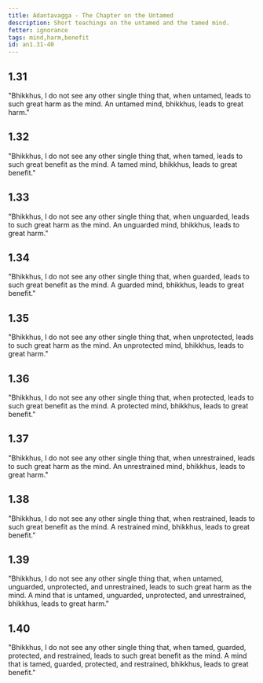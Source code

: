 ```yaml
---
title: Adantavagga - The Chapter on the Untamed
description: Short teachings on the untamed and the tamed mind.
fetter: ignorance
tags: mind,harm,benefit
id: an1.31-40
---
```


## 1.31

"Bhikkhus, I do not see any other single thing that, when untamed, leads to such great harm as the mind. An untamed mind, bhikkhus, leads to great harm."

## 1.32

"Bhikkhus, I do not see any other single thing that, when tamed, leads to such great benefit as the mind. A tamed mind, bhikkhus, leads to great benefit."

## 1.33

"Bhikkhus, I do not see any other single thing that, when unguarded, leads to such great harm as the mind. An unguarded mind, bhikkhus, leads to great harm."

## 1.34

"Bhikkhus, I do not see any other single thing that, when guarded, leads to such great benefit as the mind. A guarded mind, bhikkhus, leads to great benefit."

## 1.35

"Bhikkhus, I do not see any other single thing that, when unprotected, leads to such great harm as the mind. An unprotected mind, bhikkhus, leads to great harm."

## 1.36

"Bhikkhus, I do not see any other single thing that, when protected, leads to such great benefit as the mind. A protected mind, bhikkhus, leads to great benefit."

## 1.37

"Bhikkhus, I do not see any other single thing that, when unrestrained, leads to such great harm as the mind. An unrestrained mind, bhikkhus, leads to great harm."

## 1.38

"Bhikkhus, I do not see any other single thing that, when restrained, leads to such great benefit as the mind. A restrained mind, bhikkhus, leads to great benefit."

## 1.39

"Bhikkhus, I do not see any other single thing that, when untamed, unguarded, unprotected, and unrestrained, leads to such great harm as the mind. A mind that is untamed, unguarded, unprotected, and unrestrained, bhikkhus, leads to great harm."

## 1.40

"Bhikkhus, I do not see any other single thing that, when tamed, guarded, protected, and restrained, leads to such great benefit as the mind. A mind that is tamed, guarded, protected, and restrained, bhikkhus, leads to great benefit."
